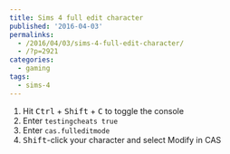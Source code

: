 ```yaml
---
title: Sims 4 full edit character
published: '2016-04-03'
permalinks:
  - /2016/04/03/sims-4-full-edit-character/
  - /?p=2921
categories:
  - gaming
tags:
  - sims-4
---
```


1. Hit <kbd>Ctrl</kbd> + <kbd>Shift</kbd> + <kbd>C</kbd> to toggle the console
1. Enter `testingcheats true`
1. Enter `cas.fulleditmode`
1. <kbd>Shift</kbd>-click your character and select Modify in CAS
